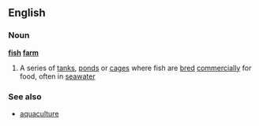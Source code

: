 ==English==

===Noun===
'''[[fish]] [[farm]]'''

# A series of [[tank]]s, [[pond]]s or [[cage]]s where fish are [[bred]] [[commercially]] for food, often in [[seawater]]
===See also===
*[[aquaculture]]